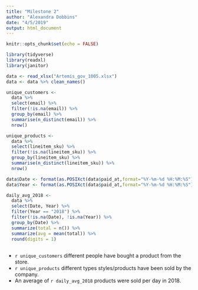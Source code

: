 ```yaml
---
title: "Milestone 2"
author: "Alexandra Dobbins"
date: "4/5/2019"
output: html_document
---
```


```r
knitr::opts_chunk$set(echo = FALSE)

library(tidyverse)
library(readxl)
library(janitor)

```


```r
data <- read_xlsx("Artemis_gov_1005.xlsx")
data <- data %>% clean_names()

unique_customers <- 
  data %>% 
  select(email) %>% 
  filter(!is.na(email)) %>% 
  group_by(email) %>% 
  summarise(n_distinct(email)) %>% 
  nrow()

unique_products <- 
  data %>% 
  select(lineitem_sku) %>% 
  filter(!is.na(lineitem_sku)) %>% 
  group_by(lineitem_sku) %>% 
  summarise(n_distinct(lineitem_sku)) %>% 
  nrow()

data$Date <- format(as.POSIXct(data$paid_at,format="%Y-%m-%d %H:%M:%S"),"%Y-%m-%d")
data$Year <- format(as.POSIXct(data$paid_at,format="%Y-%m-%d %H:%M:%S"),"%Y")

daily_avg_2018 <-
  data %>%
  select(Date, Year) %>%
  filter(Year == "2018") %>% 
  filter(!is.na(Date), !is.na(Year)) %>% 
  group_by(Date) %>% 
  summarize(total = n()) %>% 
  summarize(avg = mean(total)) %>% 
  round(digits = 1)
  
```
 
 - `r unique_customers` different people have bought a product from the store. 
 - `r unique_products` different types styles/products have been sold by the company.  
- An average of `r daily_avg_2018` products were sold per day in 2018.
 
 